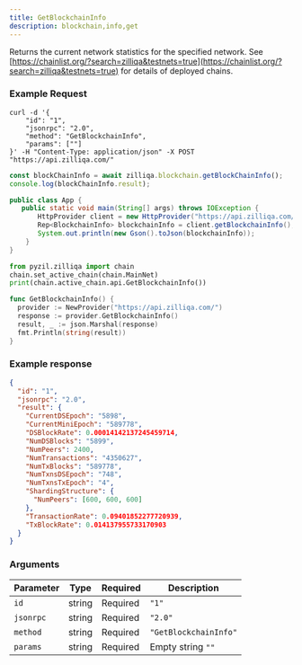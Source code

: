 ```yaml
---
title: GetBlockchainInfo
description: blockchain,info,get
---
```


Returns the current network statistics for the specified network. See [https://chainlist.org/?search=zilliqa&testnets=true](https://chainlist.org/?search=zilliqa&testnets=true) for details of deployed chains.

### Example Request

<CodeGroup>

```shell cURL
curl -d '{
    "id": "1",
    "jsonrpc": "2.0",
    "method": "GetBlockchainInfo",
    "params": [""]
}' -H "Content-Type: application/json" -X POST "https://api.zilliqa.com/"
```

```js node.js
const blockChainInfo = await zilliqa.blockchain.getBlockChainInfo();
console.log(blockChainInfo.result);
```

```java java
public class App {
   public static void main(String[] args) throws IOException {
       HttpProvider client = new HttpProvider("https://api.zilliqa.com/");
       Rep<BlockchainInfo> blockchainInfo = client.getBlockchainInfo();
       System.out.println(new Gson().toJson(blockchainInfo));
    }
}
```

```python python
from pyzil.zilliqa import chain
chain.set_active_chain(chain.MainNet)
print(chain.active_chain.api.GetBlockchainInfo())
```

```go go
func GetBlockchainInfo() {
  provider := NewProvider("https://api.zilliqa.com/")
  response := provider.GetBlockchainInfo()
  result, _ := json.Marshal(response)
  fmt.Println(string(result))
}
```

</CodeGroup>

### Example response

```json
{
  "id": "1",
  "jsonrpc": "2.0",
  "result": {
    "CurrentDSEpoch": "5898",
    "CurrentMiniEpoch": "589778",
    "DSBlockRate": 0.00014142137245459714,
    "NumDSBlocks": "5899",
    "NumPeers": 2400,
    "NumTransactions": "4350627",
    "NumTxBlocks": "589778",
    "NumTxnsDSEpoch": "748",
    "NumTxnsTxEpoch": "4",
    "ShardingStructure": {
      "NumPeers": [600, 600, 600]
    },
    "TransactionRate": 0.09401852277720939,
    "TxBlockRate": 0.014137955733170903
  }
}
```

### Arguments

| Parameter | Type   | Required | Description           |
| --------- | ------ | -------- | --------------------- |
| `id`      | string | Required | `"1"`                 |
| `jsonrpc` | string | Required | `"2.0"`               |
| `method`  | string | Required | `"GetBlockchainInfo"` |
| `params`  | string | Required | Empty string `""`     |